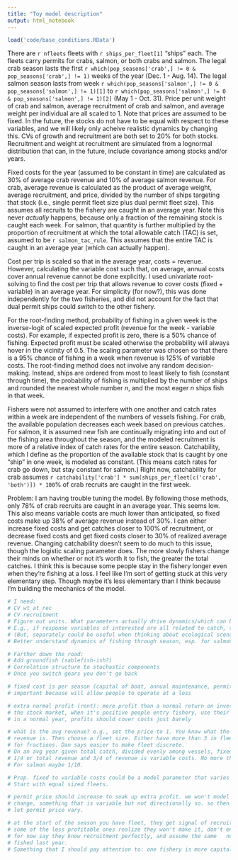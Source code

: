 ```yaml
---
title: "Toy model description"
output: html_notebook
---
```


```r
load('code/base_conditions.RData')

```

There are `r nfleets` fleets with `r ships_per_fleet[1]` "ships" each. The fleets carry permits for crabs, salmon, or both crabs and salmon. The legal crab season lasts the first `r which(pop_seasons['crab',] != 0 & pop_seasons['crab',] != 1)` weeks of the year (Dec. 1 - Aug. 14). The legal salmon season lasts from week `r which(pop_seasons['salmon',] != 0 & pop_seasons['salmon',] != 1)[1]` to `r which(pop_seasons['salmon',] != 0 & pop_seasons['salmon',] != 1)[2]` (May 1 - Oct. 31). Price per unit weight of crab and salmon, average recruitment of crab and salmon, and average weight per individual are all scaled to 1. Note that prices are assumed to be fixed. In the future, the stocks do not have to be equal with respect to these variables, and we will likely only acheive realistic dynamics by changing this. CVs of growth and recruitment are both set to 20% for both stocks. Recruitment and weight at recruitment are simulated from a lognormal distribution that can, in the future, include covariance among stocks and/or years. 

Fixed costs for the year (assumed to be constant in time) are calculated as 30% of average crab revenue and 10% of average salmon revenue. For crab, average revenue is calculated as the product of average weight, average recruitment, and price, divided by the number of ships targeting that stock (i.e., single permit fleet size plus dual permit fleet size). This assumes all recruits to the fishery are caught in an average year. Note this never *actually* happens, because only a fraction of the remaining stock is caught each week. For salmon, that quantity is further multiplied by the proportion of recruitment at which the total allowable catch (TAC) is set, assumed to be `r salmon_tac_rule`. This assumes that the entire TAC is caught in an average year (which can actually happen).

Cost per trip is scaled so that in the average year, costs = revenue. However, calculating the variable cost such that, on average, annual costs cover annual revenue cannot be done explicitly. I used univariate root-solving to find the cost per trip that allows revenue to cover costs (fixed + variable) in an average year. For simplicity (for now?), this was done independently for the two fisheries, and did not account for the fact that dual permit ships could switch to the other fishery. 

For the root-finding method, probability of fishing in a given week is the inverse-logit of scaled expected profit (revenue for the week - variable costs). For example, if expected profit is zero, there is a 50% chance of fishing. Expected profit must be scaled otherwise the probability will always hover in the vicinity of 0.5. The scaling parameter was chosen so that there is a 95% chance of fishing in a week when revenue is 125% of variable costs. The root-finding method does not involve any random decision-making. Instead, ships are ordered from most to least likely to fish (constant through time), the probability of fishing is multiplied by the number of ships and rounded the nearest whole number $n$, and the most eager $n$ ships fish in that week.

Fishers were not assumed to interfere with one another and catch rates within a week are independent of the numbers of vessels fishing. For crab, the available population decreases each week based on previous catches. For salmon, it is assumed new fish are continually migrating into and out of the fishing area throughout the season, and the modeled recruitment is more of a relative index of catch rates for the entire season. Catchability, which I define as the proportion of the available stock that is caught by one "ship" in one week, is modeled as constant. (This means catch rates for crab go down, but stay constant for salmon.) Right now, catchability for crab assumes `r catchability['crab'] * sum(ships_per_fleet[c('crab', 'both')]) * 100`% of crab recruits are caught in the first week.

Problem: I am having trouble tuning the model. By following those methods, only 78% of crab recruits are caught in an average year. This seems low. This also means variable costs are much lower than anticipated, so fixed costs make up 38% of average revenue instead of 30%. I can either increase fixed costs and get catches closer to 100% of recruitment, or decrease fixed costs and get fixed costs closer to 30% of realized average revenue. Changing catchability doesn't seem to do much to this issue, though the logistic scaling parameter does. The more slowly fishers change their minds on whether or not it's worth it to fish, the greater the total catches. I think this is because some people stay in the fishery longer even when they're fishing at a loss. I feel like I'm sort of getting stuck at this very elementary step. Though maybe it's less elementary than I think because I'm building the mechanics of the model.


```r
# I need:
# CV wt_at_rec
# CV recruitment
# Figure out units. What parameters actually drive dynamics/which can be fixed to 1?
# E.g., if response variables of interested are all related to catch, then catchability and biomass influence results jointly, never separately
# (But, separately could be useful when thinking about ecological scenarios down the road)
# Better understand dynamics of fishing through season, esp. for salmon, for tuning

# Farther down the road:
# Add groundfish (sablefish-ish?)
# Correlation structure to stochastic components
# Once you switch gears you don't go back

# fixed cost is per season (capital of boat, annual maintenance, permits
# important because will allow people to operate at a loss

# extra normal profit (rent): more profit than a normal return on investment, like
# the stock market, when it's positive people entry fishery, use their licenses
# in a normal year, profits should cover costs just barely

# what is the avg revenue? e.g., set the price to 1. You know what the avg. total
# revenue is. Then choose a fleet size. Either have more than 3 in fleet or allow
# for fractions. Dan says easier to make fleet discrete. 
# On an avg year given total catch, divided evenly among vessels, fixed costs are
# 1/4 or total revenue and 3/4 of revenue is variable costs. No more than 1/3.
# For salmon maybe 1/10. 

# Prop. fixed to variable costs could be a model parameter that varies by fishery.
# Start with equal sized fleets. 

# permit price should increase to soak up extra profit. we won't model unidirectional
# change, something that is variable but not directionally so. so then we won't 
# let permit price vary. 

# at the start of the season you have fleet, they get signal of recruitment,
# some of the less profitable ones realize they won't make it, don't enter.
# for now say they know recruitment perfectly, and assume the same   number of vessels that 
# fished last year.
# Something that I should pay attention to: one fishery is more capital intensive

```